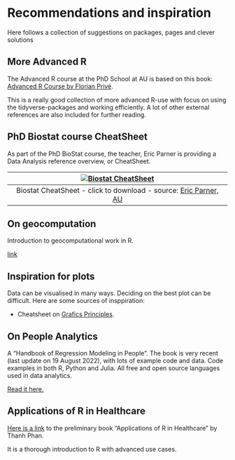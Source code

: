 # Recommendations and inspiration {#recom}

Here follows a collection of suggestions on packages, pages and clever solutions

## More Advanced R

The Advanced R course at the PhD School at AU is based on this book: [Advanced R Course by Florian Privé](https://privefl.github.io/advr38book/index.html).

This is a really good collection of more advanced R-use with focus on using the tidyverse-packages and working efficiently. A lot of other external references are also included for further reading.

## PhD Biostat course CheatSheet

As part of the PhD BioStat course, the teacher, Eric Parner is providing a Data Analysis reference overview, or CheatSheet.

| [![Biostat CheatSheet](img/overview_biostat.jpg)](https://github.com/agdamsbo/neuRo-group/raw/main/resources/overview_biostat.PDF) |
|:--:|
| Biostat CheatSheet - click to download - source: [Eric Parner, AU](https://pure.au.dk/portal/en/persons/erik-thorlund-parner(e20f05d3-5aaf-498a-a0f5-81e42dffcf41).html)|

## On geocomputation

Introduction to geocomputational work in R.

[link](https://geocompr.robinlovelace.net/)

## Inspiration for plots

Data can be visualised in many ways. Deciding on the best plot can be difficult. Here are some sources of insppiration:

*   Cheatsheet on [Grafics Principles](https://github.com/GraphicsPrinciples/CheatSheet/raw/master/NVSCheatSheet.pdf).

## On People Analytics

A "Handbook of Regression Modeling in People". 
The book is very recent (last update on 19 August 2022), with lots of example code and data. Code examples in both R, Python and Julia. All free and open source languages used in data analytics.

[Read it here.](https://peopleanalytics-regression-book.org/gitbook/index.html)

## Applications of R in Healthcare

[Here is a link](https://htmlpreview.github.io/?https://raw.githubusercontent.com/agdamsbo/HealthcareRbook/master/_book/index.html) to the preliminary book "Applications of R in Healthcare" by Thanh Phan.

It is a thorough introduction to R with advanced use cases.
